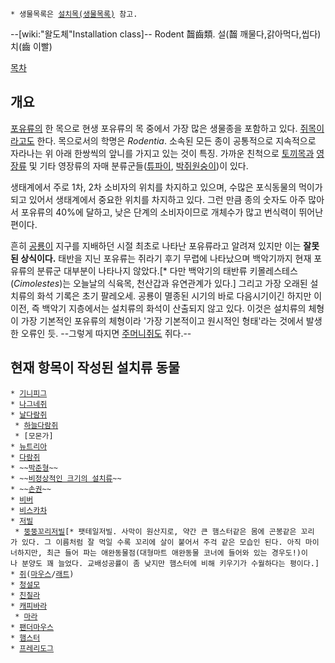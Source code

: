  * 생물목록은 [[설치목(생물목록)]] 참고.

--[wiki:"왈도체"Installation class]-- Rodent
齧齒類. 설(齧 깨물다,갉아먹다,씹다) 치(齒 이빨)

[[목차]]

== 개요 ==
[[포유류]]의 한 목으로 현생 포유류의 목 중에서 가장 많은 생물종을 포함하고 있다. [[쥐]]목이라고도 한다. 목으로서의 학명은 ''Rodentia''. 소속된 모든 종이 공통적으로 지속적으로 자라나는 위 아래 한쌍씩의 앞니를 가지고 있는 것이 특징. 가까운 친척으로 [[토끼]]목과 [[영장류]] 및 기타 영장류의 자매 분류군들([[튜파이]], [[박쥐원숭이]])이 있다.

생태계에서 주로 1차, 2차 소비자의 위치를 차지하고 있으며, 수많은 포식동물의 먹이가 되고 있어서 생태계에서 중요한 위치를 차지하고 있다. 그런 만큼 종의 숫자도 아주 많아서 포유류의 40%에 달하고, 낮은 단계의 소비자이므로 개체수가 많고 번식력이 뛰어난 편이다.

흔히 [[공룡]]이 지구를 지배하던 시절 최초로 나타난 포유류라고 알려져 있지만 이는 '''잘못된 상식이다.''' 태반을 지닌 포유류는 쥐라기 후기 무렵에 나타났으며 백악기까지 현재 포유류의 분류군 대부분이 나타나지 않았다.[* 다만 백악기의 태반류 키몰레스테스(''Cimolestes'')는 오늘날의 식육목, 천산갑과 유연관계가 있다.] 그리고 가장 오래된 설치류의 화석 기록은 초기 팔레오세. 공룡이 멸종된 시기의 바로 다음시기이긴 하지만 이 이전, 즉 백악기 지층에서는 설치류의 화석이 산출되지 않고 있다. 이것은 설치류의 체형이 가장 기본적인 포유류의 체형이라 '가장 기본적이고 원시적인 형태'라는 것에서 발생한 오류인 듯. --그렇게 따지면 [[주머니쥐]]도 쥐다.-- 

== 현재 항목이 작성된 설치류 동물 ==
 * [[기니피그]]
 * [[나그네쥐]]
 * [[날다람쥐]]
  * [[하늘다람쥐]]
  * [모몬가]
 * [[뉴트리아]]
 * [[다람쥐]]
 * ~~[[박준형]]~~
 * ~~[[비정상적인 크기의 설치류]]~~
 * ~~[[손권]]~~
 * [[비버]]
 * [[비스카차]]
 * [[저빌]]
  * [[뚱뚱꼬리저빌]][* 팻테일저빌. 사막이 원산지로, 약간 큰 햄스터같은 몸에 곤봉같은 꼬리가 있다. 그 이름처럼 잘 먹일 수록 꼬리에 살이 붙어서 주걱 같은 모습인 된다. 아직 마이너하지만, 최근 들어 파는 애완동물점(대형마트 애완동물 코너에 들어와 있는 경우도!)이나 분양도 꽤 늘었다. 교배성공률이 좀 낮지만 햄스터에 비해 키우기가 수월하다는 평이다.]
 * [[쥐]]([[마우스]]/[[래트]])
 * [[청설모]]
 * [[친칠라]]
 * [[캐피바라]]
  * [[마라]]
 * [[팬더마우스]]
 * [[햄스터]]
 * [[프레리도그]]
